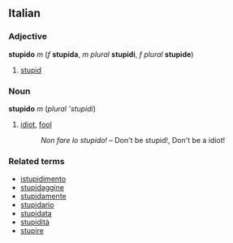==Italian==
===Adjective===
'''stupido''' ''m'' (''f'' '''stupida''', ''m plural'' '''stupidi''', ''f plural'' '''stupide''')

#[[stupid]]

===Noun===
'''stupido''' ''m'' (''plural'' '''stupidi'')

#[[idiot]], [[fool]]
#:''Non fare lo stupido!'' &ndash; Don't be stupid!, Don't be a idiot!

===Related terms===
*[[istupidimento]]
*[[stupidaggine]]
*[[stupidamente]]
*[[stupidario]]
*[[stupidata]]
*[[stupidità]]
*[[stupire]]
